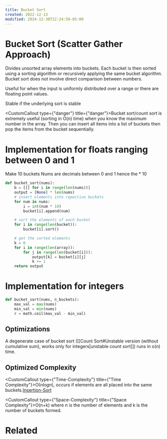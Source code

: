 ```yaml
---
title: Bucket Sort
created: 2022-12-13
modified: 2024-12-30T22:24:50-05:00
---
```

# Bucket Sort (Scatter Gather Approach)

Divides unsorted array elements into buckets. Each bucket is then sorted using a sorting algorithm or recursively applying the same bucket algorithm. Bucket sort does not involve direct comparison between numbers.

Useful for when the input is uniformly distributed over a range or there are floating point values.

Stable if the underlying sort is stable

<CustomCallout type={"danger"} title={"danger"}>Bucket sort/count sort is extremely useful (sorting in O(n) time) when you know the maximum number in the array. Then you can insert all items into a list of buckets then pop the items from the bucket sequentially.</CustomCallout>

# Implementation for floats ranging between 0 and 1

Make 10 buckets
Nums are decimals between 0 and 1 hence the * 10

```python
def bucket_sort(nums):
	b = [[] for i in range(len(nums))]
	output = [None] * len(nums)
	# insert elements into repective buckets
	for num in nums:
		i = int(num * 10)
		bucket[i].append(num)

	# sort the elements of each bucket
	for i in range(len(bucket)):
		bucket[i].sort()

	# get the sorted elements
	k = 0
	for i in range(len(array)):
		for j in range(len(bucket[i])):
			output[k] = bucket[i][j]
			k += 1
	return output
```

# Implementation for integers

```python
def bucket_sort(nums, n_buckets):
	max_val = max(nums)
	min_val = min(nums)
	r = math.ceil(max_val - min_val)
```

## Optimizations

A degenerate case of bucket sort (\[[Count Sort#Unstable version (without cumulative sum), works only for integers|unstable count sort]\]) runs in o(n) time.

## Optimized Complexity

<CustomCallout type={"Time-Complexity"} title={"Time Complexity"}>O($nlogn$), occurs if elements are all placed into the same buckets.[Insertion-Sort](/Sorting/Insertion-Sort.mdx)</CustomCallout>

<CustomCallout type={"Space-Complexity"} title={"Space Complexity"}>O(n+k) where n is the number of elements and k is the number of buckets formed.</CustomCallout>

# Related
